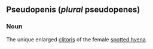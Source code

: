 ==Pseudopenis (''plural'' pseudopenes)==

===Noun===

The unique enlarged [[clitoris]] of the female [[w:spotted hyena|spotted hyena]].